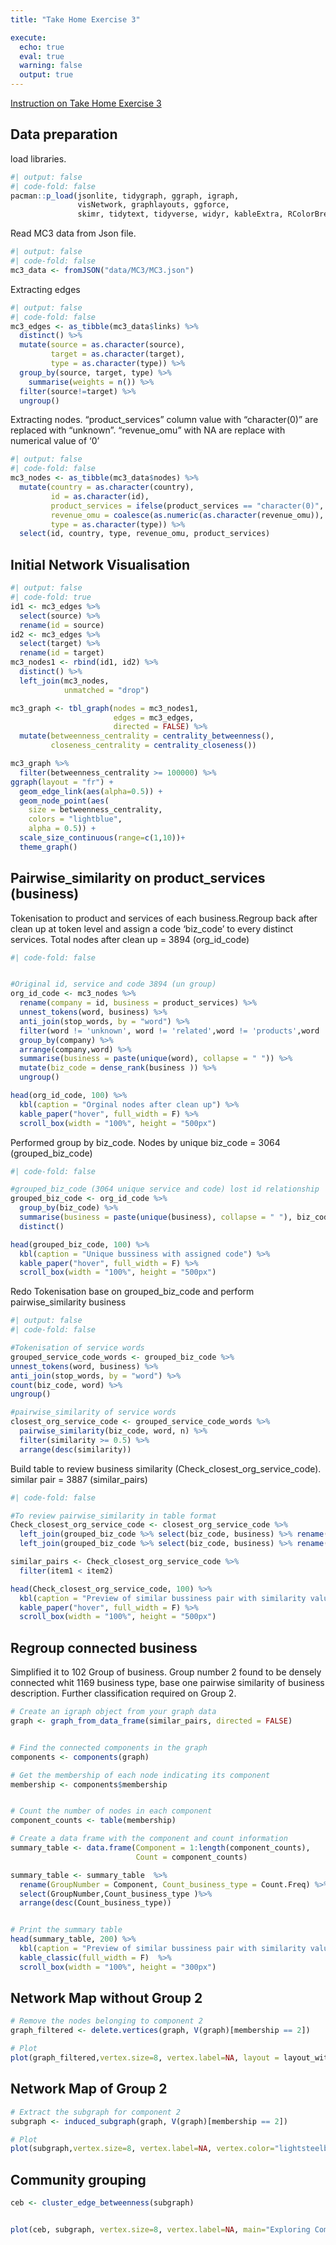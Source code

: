 ```yaml
---
title: "Take Home Exercise 3"

execute: 
  echo: true
  eval: true
  warning: false
  output: true
---
```


[Instruction on Take Home Exercise 3](https://isss608-ay2022-23apr.netlify.app/take-home_ex/th_ex03)

## Data preparation

load libraries.

```r
#| output: false
#| code-fold: false
pacman::p_load(jsonlite, tidygraph, ggraph, igraph,
               visNetwork, graphlayouts, ggforce, 
               skimr, tidytext, tidyverse, widyr, kableExtra, RColorBrewer)
```

Read MC3 data from Json file.

```r
#| output: false
#| code-fold: false
mc3_data <- fromJSON("data/MC3/MC3.json")
```

Extracting edges

```r
#| output: false
#| code-fold: false
mc3_edges <- as_tibble(mc3_data$links) %>% 
  distinct() %>%
  mutate(source = as.character(source),
         target = as.character(target),
         type = as.character(type)) %>%
  group_by(source, target, type) %>%
    summarise(weights = n()) %>%
  filter(source!=target) %>%
  ungroup()
```

Extracting nodes. "product_services" column value with "character(0)" are replaced with "unknown". "revenue_omu" with NA are replace with numerical value of '0'

```r
#| output: false
#| code-fold: false
mc3_nodes <- as_tibble(mc3_data$nodes) %>%
  mutate(country = as.character(country),
         id = as.character(id),
         product_services = ifelse(product_services == "character(0)", "unknown", as.character(product_services)),
         revenue_omu = coalesce(as.numeric(as.character(revenue_omu)), 0),
         type = as.character(type)) %>%
  select(id, country, type, revenue_omu, product_services)


```

## Initial Network Visualisation

```r
#| output: false
#| code-fold: true
id1 <- mc3_edges %>%
  select(source) %>%
  rename(id = source)
id2 <- mc3_edges %>%
  select(target) %>%
  rename(id = target)
mc3_nodes1 <- rbind(id1, id2) %>%
  distinct() %>%
  left_join(mc3_nodes,
            unmatched = "drop")

mc3_graph <- tbl_graph(nodes = mc3_nodes1,
                       edges = mc3_edges,
                       directed = FALSE) %>%
  mutate(betweenness_centrality = centrality_betweenness(),
         closeness_centrality = centrality_closeness())

mc3_graph %>%
  filter(betweenness_centrality >= 100000) %>%
ggraph(layout = "fr") +
  geom_edge_link(aes(alpha=0.5)) +
  geom_node_point(aes(
    size = betweenness_centrality,
    colors = "lightblue",
    alpha = 0.5)) +
  scale_size_continuous(range=c(1,10))+
  theme_graph()

```

## Pairwise_similarity on product_services (business)
Tokenisation to product and services of each business.Regroup back after clean up at token level and assign a code 'biz_code' to every distinct services. Total nodes after clean up = 3894 (org_id_code)
```r
#| code-fold: false


#Original id, service and code 3894 (un group)
org_id_code <- mc3_nodes %>%
  rename(company = id, business = product_services) %>%
  unnest_tokens(word, business) %>%
  anti_join(stop_words, by = "word") %>%
  filter(word != 'unknown', word != 'related',word != 'products',word != 'product') %>%
  group_by(company) %>%
  arrange(company,word) %>%
  summarise(business = paste(unique(word), collapse = " ")) %>%
  mutate(biz_code = dense_rank(business )) %>%
  ungroup()

head(org_id_code, 100) %>%
  kbl(caption = "Orginal nodes after clean up") %>%
  kable_paper("hover", full_width = F) %>%
  scroll_box(width = "100%", height = "500px")
```



Performed group by biz_code. Nodes by unique biz_code = 3064 (grouped_biz_code)
```r
#| code-fold: false

#grouped_biz_code (3064 unique service and code) lost id relationship
grouped_biz_code <- org_id_code %>%
  group_by(biz_code) %>%
  summarise(business = paste(unique(business), collapse = " "), biz_code) %>%
  distinct()

head(grouped_biz_code, 100) %>%
  kbl(caption = "Unique bussiness with assigned code") %>%
  kable_paper("hover", full_width = F) %>%
  scroll_box(width = "100%", height = "500px")
```



Redo Tokenisation base on grouped_biz_code and perform pairwise_similarity business
```r
#| output: false
#| code-fold: false

#Tokenisation of service words
grouped_service_code_words <- grouped_biz_code %>%
unnest_tokens(word, business) %>%
anti_join(stop_words, by = "word") %>%
count(biz_code, word) %>%
ungroup()

#pairwise_similarity of service words
closest_org_service_code <- grouped_service_code_words %>%
  pairwise_similarity(biz_code, word, n) %>%
  filter(similarity >= 0.5) %>%
  arrange(desc(similarity))
```



Build table to review business similarity (Check_closest_org_service_code). similar pair = 3887 (similar_pairs)
```r
#| code-fold: false

#To review pairwise_similarity in table format
Check_closest_org_service_code <- closest_org_service_code %>%
  left_join(grouped_biz_code %>% select(biz_code, business) %>% rename(business_1 = business), by = c("item1" = "biz_code")) %>%
  left_join(grouped_biz_code %>% select(biz_code, business) %>% rename(business_2 = business), by = c("item2" = "biz_code"))

similar_pairs <- Check_closest_org_service_code %>%
  filter(item1 < item2)

head(Check_closest_org_service_code, 100) %>%
  kbl(caption = "Preview of similar bussiness pair with similarity value more than 0.5") %>%
  kable_paper("hover", full_width = F) %>%
  scroll_box(width = "100%", height = "500px")
```
## Regroup connected business
Simplified it to 102 Group of business.
Group number 2 found to be densely connected whit 1169 business type, base one pairwise similarity of business description.
Further classification required on Group 2.

```r


# Create an igraph object from your graph data
graph <- graph_from_data_frame(similar_pairs, directed = FALSE)


# Find the connected components in the graph
components <- components(graph)

# Get the membership of each node indicating its component
membership <- components$membership


# Count the number of nodes in each component
component_counts <- table(membership)

# Create a data frame with the component and count information
summary_table <- data.frame(Component = 1:length(component_counts),
                            Count = component_counts) 

summary_table <- summary_table  %>%
  rename(GroupNumber = Component, Count_business_type = Count.Freq) %>%
  select(GroupNumber,Count_business_type )%>%
  arrange(desc(Count_business_type))


# Print the summary table
head(summary_table, 200) %>%
  kbl(caption = "Preview of similar bussiness pair with similarity value more than 0.5") %>%
  kable_classic(full_width = F)  %>%
  scroll_box(width = "100%", height = "300px")

```


::: panel-tabset
## Network Map without Group 2
```r
# Remove the nodes belonging to component 2
graph_filtered <- delete.vertices(graph, V(graph)[membership == 2])

# Plot 
plot(graph_filtered,vertex.size=8, vertex.label=NA, layout = layout_with_gem, vertex.color="lightsteelblue2", main="Network Map without Group 2")

```

## Network Map of Group 2
```r

# Extract the subgraph for component 2
subgraph <- induced_subgraph(graph, V(graph)[membership == 2])

# Plot
plot(subgraph,vertex.size=8, vertex.label=NA, vertex.color="lightsteelblue2", main="Network Map of Group 2")

```
:::






## Community grouping
```r
ceb <- cluster_edge_betweenness(subgraph) 


plot(ceb, subgraph, vertex.size=8, vertex.label=NA, main="Exploring Community detection based on edge betweenness for Group 2") 

```

